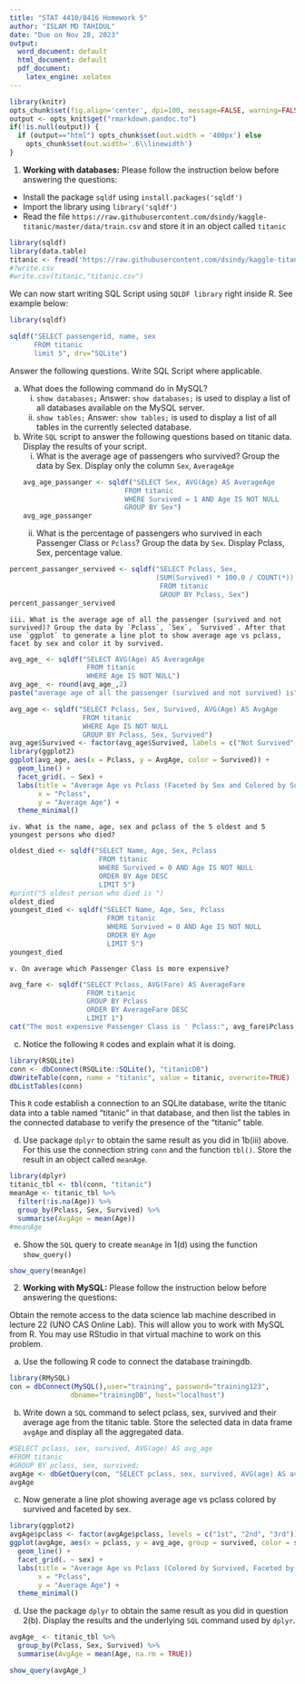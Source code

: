 ---
title: "STAT 4410/8416 Homework 5"
author: "ISLAM MD TAHIDUL"
date: "Due on Nov 28, 2023"
output:
  word_document: default
  html_document: default
  pdf_document: 
    latex_engine: xelatex
---

```{r setup, include=FALSE}
library(knitr)
opts_chunk$set(fig.align='center', dpi=100, message=FALSE, warning=FALSE, cache=TRUE)
output <- opts_knit$get("rmarkdown.pandoc.to")
if(!is.null(output)) {
  if (output=="html") opts_chunk$set(out.width = '400px') else
    opts_chunk$set(out.width='.6\\linewidth')
}
```

1. **Working with databases:** Please follow the instruction below before answering the questions:

* Install the package `sqldf` using `install.packages('sqldf')`
* Import the library using `library('sqldf')`
* Read the file `https://raw.githubusercontent.com/dsindy/kaggle-titanic/master/data/train.csv ` and store it in an object called `titanic`

```{r, echo=FALSE}
library(sqldf)
library(data.table)
titanic <- fread('https://raw.githubusercontent.com/dsindy/kaggle-titanic/master/data/train.csv')
#?write.csv
#write.csv(titanic,"titanic.csv")
```


We can now start writing SQL Script using `SQLDF library` right inside R. See example below:

```{r}
library(sqldf)

sqldf("SELECT passengerid, name, sex
      FROM titanic
      limit 5", drv="SQLite")
```


Answer the following questions. Write SQL Script where applicable.

a. What does the following command do in MySQL?
    i. `show databases;` 
Answer: `show databases;` is used to display a list of all databases available on the MySQL server.    
    ii. `show tables;` 
Answer: `show tables;` is used to display a list of all tables in the currently selected database.

b. Write `SQL` script to answer the following questions based on titanic data. Display the results of your script.
    i. What is the average age of passengers who survived? Group the data by Sex. Display only the column `Sex`, `AverageAge`
```{r}
avg_age_passanger <- sqldf("SELECT Sex, AVG(Age) AS AverageAge
                            FROM titanic
                            WHERE Survived = 1 AND Age IS NOT NULL
                            GROUP BY Sex")
avg_age_passanger
```
    ii. What is the percentage of passengers who survived in each Passenger Class or `Pclass`? Group the data by `Sex`. Display Pclass, Sex, percentage value. 
    
```{r}
percent_passanger_servived <- sqldf("SELECT Pclass, Sex, 
                                    (SUM(Survived) * 100.0 / COUNT(*)) AS SurvivalPercentage
                                     FROM titanic
                                     GROUP BY Pclass, Sex")
percent_passanger_servived
```
    iii. What is the average age of all the passenger (survived and not survived)? Group the data by `Pclass`, `Sex`, `Survived`. After that use `ggplot` to generate a line plot to show average age vs pclass, facet by sex and color it by survived.
    
```{r}
avg_age_ <- sqldf("SELECT AVG(Age) AS AverageAge
                   FROM titanic
                   WHERE Age IS NOT NULL")
avg_age_ <- round(avg_age_,2)
paste("average age of all the passenger (survived and not survived) is",avg_age_)

avg_age <- sqldf("SELECT Pclass, Sex, Survived, AVG(Age) AS AvgAge
                  FROM titanic
                  WHERE Age IS NOT NULL
                  GROUP BY Pclass, Sex, Survived")
avg_age$Survived <- factor(avg_age$Survived, labels = c("Not Survived", "Survived"))
library(ggplot2)
ggplot(avg_age, aes(x = Pclass, y = AvgAge, color = Survived)) +
  geom_line() +
  facet_grid(. ~ Sex) +
  labs(title = "Average Age vs Pclass (Faceted by Sex and Colored by Survived)",
       x = "Pclass",
       y = "Average Age") +
  theme_minimal()
```
    iv. What is the name, age, sex and pclass of the 5 oldest and 5 youngest persons who died?

```{r}

oldest_died <- sqldf("SELECT Name, Age, Sex, Pclass
                      FROM titanic
                      WHERE Survived = 0 AND Age IS NOT NULL
                      ORDER BY Age DESC
                      LIMIT 5")
#print("5 oldest person who died is ")
oldest_died
youngest_died <- sqldf("SELECT Name, Age, Sex, Pclass
                        FROM titanic
                        WHERE Survived = 0 AND Age IS NOT NULL
                        ORDER BY Age
                        LIMIT 5")
youngest_died
```
    v. On average which Passenger Class is more expensive?
    
```{r}
avg_fare <- sqldf("SELECT Pclass, AVG(Fare) AS AverageFare
                   FROM titanic
                   GROUP BY Pclass
                   ORDER BY AverageFare DESC
                   LIMIT 1")
cat("The most expensive Passenger Class is ' Pclass:", avg_fare$Pclass[1], "' and the fare is", avg_fare$AverageFare[1])
```
c. Notice the following `R` codes and explain what it is doing.
```{r}
library(RSQLite)
conn <- dbConnect(RSQLite::SQLite(), "titanicDB")
dbWriteTable(conn, name = "titanic", value = titanic, overwrite=TRUE)
dbListTables(conn)

```

This `R` code establish a connection to an SQLite database, write the titanic data into a table named "titanic" in that database, and then list the tables in the connected database to verify the presence of the "titanic" table.


d. Use package `dplyr` to obtain the same result as you did in 1b(iii) above. For this use the connection string `conn` and the function `tbl()`. Store the result in an object called `meanAge`.
```{r}
library(dplyr)
titanic_tbl <- tbl(conn, "titanic")
meanAge <- titanic_tbl %>%
  filter(!is.na(Age)) %>%
  group_by(Pclass, Sex, Survived) %>%
  summarise(AvgAge = mean(Age))
#meanAge
```

e. Show the `SQL` query to create `meanAge` in 1(d) using the function `show_query()`
```{r}
show_query(meanAge)
```

2. **Working with MySQL:** Please follow the instruction below before answering the questions:

Obtain the remote access to the data science lab machine described in lecture 22 (UNO CAS Online Lab). This will allow you to work with MySQL from R. You may use RStudio in that virtual machine to work on this problem.

a. Use the following R code to connect the database trainingdb.
```{r}
library(RMySQL)
con = dbConnect(MySQL(),user="training", password="training123", 
               dbname="trainingDB", host="localhost")
```

b. Write down a `SQL` command to select pclass, sex, survived and their average age from the titanic table. Store the selected data in data frame `avgAge` and display all the aggregated data.
```{r}
#SELECT pclass, sex, survived, AVG(age) AS avg_age
#FROM titanic
#GROUP BY pclass, sex, survived;
avgAge <- dbGetQuery(con, "SELECT pclass, sex, survived, AVG(age) AS avg_age FROM titanic GROUP BY pclass, sex, survived;")
avgAge

```

c. Now generate a line plot showing average age vs pclass colored by survived and faceted by sex.

```{r}
library(ggplot2)
avgAge$pclass <- factor(avgAge$pclass, levels = c("1st", "2nd", "3rd"))
ggplot(avgAge, aes(x = pclass, y = avg_age, group = survived, color = survived)) +
  geom_line() +
  facet_grid(. ~ sex) +
  labs(title = "Average Age vs Pclass (Colored by Survived, Faceted by Sex)",
       x = "Pclass",
       y = "Average Age") +
  theme_minimal()

```

d. Use the package `dplyr` to obtain the same result as you did in question 2(b). Display the results and the underlying `SQL` command used by `dplyr`.
```{r}

avgAge_ <- titanic_tbl %>%
  group_by(Pclass, Sex, Survived) %>%
  summarise(AvgAge = mean(Age, na.rm = TRUE))

show_query(avgAge_)
```






